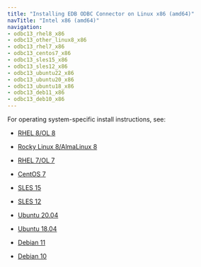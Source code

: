 ```yaml
---
title: "Installing EDB ODBC Connector on Linux x86 (amd64)"
navTitle: "Intel x86 (amd64)"
navigation:
- odbc13_rhel8_x86
- odbc13_other_linux8_x86
- odbc13_rhel7_x86
- odbc13_centos7_x86
- odbc13_sles15_x86
- odbc13_sles12_x86
- odbc13_ubuntu22_x86
- odbc13_ubuntu20_x86
- odbc13_ubuntu18_x86
- odbc13_deb11_x86
- odbc13_deb10_x86
---
```


For operating system-specific install instructions, see:

  - [RHEL 8/OL 8](odbc13_rhel8_x86)

  - [Rocky Linux 8/AlmaLinux 8](odbc13_other_linux8_x86)
  - [RHEL 7/OL 7](odbc13_rhel7_x86)
  - [CentOS 7](odbc13_centos7_x86)
  - [SLES 15](odbc13_sles15_x86)
  - [SLES 12](odbc13_sles12_x86)
  - [Ubuntu 20.04](odbc13_ubuntu20_x86)
  - [Ubuntu 18.04](odbc13_ubuntu18_x86)
  - [Debian 11](odbc13_deb11_x86)
  - [Debian 10](odbc13_deb10_x86)


